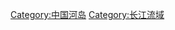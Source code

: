 {{Catnav|頁面分類|地理|各國地理|各国岛屿|中国岛屿}}
{{Catnav|頁面分類|地理|各國地理|中国地理|中国河流|长江水系}}

[[Category:中国河岛|Category:中国河岛]]
[[Category:长江流域|Category:长江流域]]